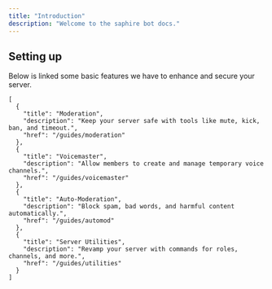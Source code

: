 ```yaml
---
title: "Introduction"
description: "Welcome to the saphire bot docs."
---
```


## Setting up

Below is linked some basic features we have to enhance and secure your server.

```cards
[
  {
    "title": "Moderation",
    "description": "Keep your server safe with tools like mute, kick, ban, and timeout.",
    "href": "/guides/moderation"
  },
  {
    "title": "Voicemaster",
    "description": "Allow members to create and manage temporary voice channels.",
    "href": "/guides/voicemaster"
  },
  {
    "title": "Auto-Moderation",
    "description": "Block spam, bad words, and harmful content automatically.",
    "href": "/guides/automod"
  },
  {
    "title": "Server Utilities",
    "description": "Revamp your server with commands for roles, channels, and more.",
    "href": "/guides/utilities"
  }
]
